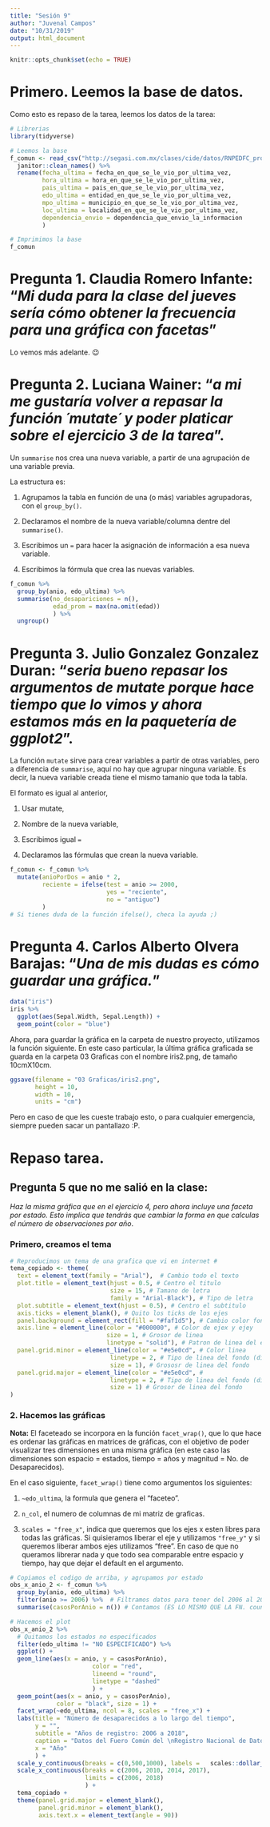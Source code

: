 ```yaml
---
title: "Sesión 9"
author: "Juvenal Campos"
date: "10/31/2019"
output: html_document
---
```


```r
knitr::opts_chunk$set(echo = TRUE)
```

# Primero. Leemos la base de datos. 

Como esto es repaso de la tarea, leemos los datos de la tarea: 

```r

# Librerias
library(tidyverse)

# Leemos la base
f_comun <- read_csv("http://segasi.com.mx/clases/cide/datos/RNPEDFC_procesado.csv",locale =locale(encoding ="latin1",asciify =TRUE)) %>% 
  janitor::clean_names() %>% 
  rename(fecha_ultima = fecha_en_que_se_le_vio_por_ultima_vez, 
         hora_ultima = hora_en_que_se_le_vio_por_ultima_vez, 
         pais_ultima = pais_en_que_se_le_vio_por_ultima_vez,
         edo_ultima = entidad_en_que_se_le_vio_por_ultima_vez,
         mpo_ultima = municipio_en_que_se_le_vio_por_ultima_vez,
         loc_ultima = localidad_en_que_se_le_vio_por_ultima_vez,
         dependencia_envio = dependencia_que_envio_la_informacion
         )

# Imprimimos la base 
f_comun
```


# Pregunta 1. Claudia Romero Infante: "_Mi duda para la clase del jueves sería cómo obtener la frecuencia para una gráfica con facetas_"

Lo vemos más adelante. 😉


# Pregunta 2. Luciana Wainer: "_a mi me gustaría volver a repasar la función ´mutate´ y poder platicar sobre el ejercicio 3 de la tarea_".

Un `summarise` nos crea una nueva variable, a partir de una agrupación de una variable previa. 

La estructura es: 

1. Agrupamos la tabla en función de una (o más) variables agrupadoras, con el `group_by()`. 

2. Declaramos el nombre de la nueva variable/columna dentre del `summarise()`.

3. Escribimos un `=` para hacer la asignación de información a esa nueva variable. 

4. Escribimos la fórmula que crea las nuevas variables. 

```r
f_comun %>% 
  group_by(anio, edo_ultima) %>% 
  summarise(no_desapariciones = n(), 
            edad_prom = max(na.omit(edad))
            ) %>% 
  ungroup()
```

# Pregunta 3. Julio Gonzalez Gonzalez Duran: "_seria bueno repasar los argumentos de mutate porque hace tiempo que lo vimos y ahora estamos más en la paquetería de ggplot2_".

La función `mutate` sirve para crear variables a partir de otras variables, pero a diferencia de `summarise`, aquí no hay que agrupar ninguna variable. Es decir, la nueva variable creada tiene el mismo tamanio que toda la tabla. 

El formato es igual al anterior, 

1. Usar mutate, 

2. Nombre de la nueva variable, 

3. Escribimos igual `=`

4. Declaramos las fórmulas que crean la nueva variable.


```r
f_comun <- f_comun %>% 
  mutate(anioPorDos = anio * 2, 
         reciente = ifelse(test = anio >= 2000, 
                           yes = "reciente", 
                           no = "antiguo")
         )
# Si tienes duda de la función ifelse(), checa la ayuda ;)
```

# Pregunta 4. Carlos Alberto Olvera Barajas: "_Una de mis dudas es cómo guardar una gráfica._"

```r
data("iris")
iris %>% 
  ggplot(aes(Sepal.Width, Sepal.Length)) + 
  geom_point(color = "blue")
```

Ahora, para guardar la gráfica en la carpeta de nuestro proyecto, utilizamos la función siguiente. En este caso particular, la última gráfica graficada se guarda en la carpeta 03 Graficas con el nombre iris2.png, de tamaño 10cmX10cm. 

```r
ggsave(filename = "03 Graficas/iris2.png", 
       height = 10, 
       width = 10, 
       units = "cm")
```

Pero en caso de que les cueste trabajo esto, o para cualquier emergencia, siempre pueden sacar un pantallazo :P. 

# Repaso tarea. 

## Pregunta 5 que no me salió en la clase:

_Haz la misma gráfica que en el ejercicio 4, pero ahora incluye una faceta por estado. Esto implica que tendrás que cambiar la forma en que calculas el número de observaciones por año_.

### Primero, creamos el tema

```r
# Reproducimos un tema de una grafica que vi en internet #
tema_copiado <- theme(
  text = element_text(family = "Arial"),  # Cambio todo el texto 
  plot.title = element_text(hjust = 0.5, # Centro el titulo
                            size = 15, # Tamano de letra
                            family = "Arial-Black"), # Tipo de letra
  plot.subtitle = element_text(hjust = 0.5), # Centro el subtitulo
  axis.ticks = element_blank(), # Quito los ticks de los ejes
  panel.background = element_rect(fill = "#faf1d5"), # Cambio color fondo
  axis.line = element_line(color = "#000000", # Color de ejex y ejey
                           size = 1, # Grosor de linea
                           linetype = "solid"), # Patron de linea del eje x del panel del fondo
  panel.grid.minor = element_line(color = "#e5e0cd", # Color linea
                            linetype = 2, # Tipo de linea del fondo (discontinua)
                            size = 1), # Grososr de linea del fondo
  panel.grid.major = element_line(color = "#e5e0cd", # 
                            linetype = 2, # Tipo de linea del fondo (discontinua)
                            size = 1) # Grosor de linea del fondo
) 

```

### 2. Hacemos las gráficas

**Nota:** El faceteado se incorpora en la función `facet_wrap()`, que lo que hace es ordenar las gráficas en matrices de gráficas, con el objetivo de poder visualizar tres dimensiones en una misma gráfica (en este caso las dimensiones son espacio = estados, tiempo = años y magnitud = No. de Desaparecidos). 

En el caso siguiente, `facet_wrap()` tiene como argumentos los siguientes: 

1. `~edo_ultima`, la formula que genera el "faceteo".

2. `n_col`, el numero de columnas de mi matriz de graficas. 

3. `scales = "free_x"`, indica que queremos que los ejes x esten libres para todas las gráficas. Si quisieramos liberar el eje y utilizamos `"free_y"` y si queremos liberar ambos ejes utilizamos "free". En caso de que no queramos librerar nada y que todo sea comparable entre espacio y tiempo, hay que dejar el default en el argumento.  

```r
# Copiamos el codigo de arriba, y agrupamos por estado
obs_x_anio_2 <- f_comun %>% 
  group_by(anio, edo_ultima) %>% 
  filter(anio >= 2006) %>%  # Filtramos datos para tener del 2006 al 2018 
  summarise(casosPorAnio = n()) # Contamos (ES LO MISMO QUE LA FN. count)

# Hacemos el plot
obs_x_anio_2 %>% 
  # Quitamos los estados no especificados
  filter(edo_ultima != "NO ESPECIFICADO") %>% 
  ggplot() + 
  geom_line(aes(x = anio, y = casosPorAnio), 
                       color = "red", 
                       lineend = "round", 
                       linetype = "dashed"
                       ) +  
  geom_point(aes(x = anio, y = casosPorAnio),
             color = "black", size = 1) + 
  facet_wrap(~edo_ultima, ncol = 8, scales = "free_x") +
  labs(title = "Número de desaparecidos a lo largo del tiempo",
       y = "",
       subtitle = "Años de registro: 2006 a 2018",
       caption = "Datos del Fuero Común del \nRegistro Nacional de Datos de Personas Extraviadas o Desaparecidas (RNPED)", 
       x = "Año"
       ) +
  scale_y_continuous(breaks = c(0,500,1000), labels =   scales::dollar_format(prefix = "", suffix = "\ndesaparecidos")) +
  scale_x_continuous(breaks = c(2006, 2010, 2014, 2017), 
                     limits = c(2006, 2018)
                     ) +
  tema_copiado +
  theme(panel.grid.major = element_blank(),
        panel.grid.minor = element_blank(),
        axis.text.x = element_text(angle = 90))

```


